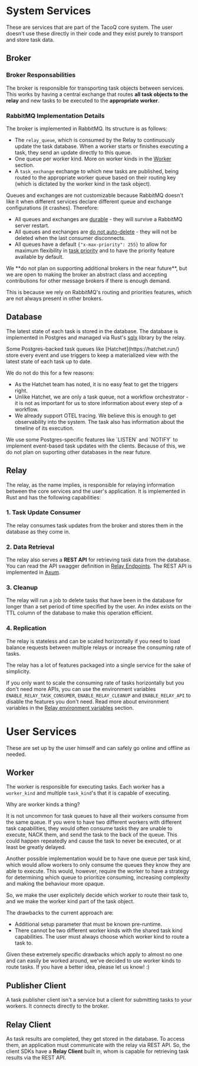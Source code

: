 

# System Services

These are services that are part of the TacoQ core system. The user doesn't 
use these directly in their code and they exist purely to transport and store
task data.

## Broker

### Broker Responsabilities

The broker is responsible for transporting task objects between services. This
works by having a central exchange that routes **all task objects to the 
relay** and new tasks to be executed to the **appropriate worker**. 

### RabbitMQ Implementation Details

The broker is implemented in RabbitMQ. Its structure is as follows:

- The `relay_queue`, which is consumed by the Relay to continuously update the
  task database. When a worker starts or finishes executing a task, they send
  an update directly to this queue.
- One queue per worker kind. More on worker kinds in the
  [Worker](/technical-reference/system-architecture/#h2-worker) section.
- A `task_exchange` exchange to which new tasks are published, being routed to
  the appropriate worker queue based on their routing key (which is dictated
  by the worker kind in the task object).

Queues and exchanges are not customizable because RabbitMQ doesn't like it
when different services declare different queue and exchange configurations
(it crashes). Therefore:

- All queues and exchanges are [durable](https://www.rabbitmq.com/docs/queues#durability) - 
  they will survive a RabbitMQ server restart. 
- All queues and exchanges are [do not auto-delete](https://www.rabbitmq.com/docs/queues#properties) - 
  they will not be deleted when the last consumer disconnects.
- All queues have a default `{"x-max-priority": 255}` to allow for maximum 
  flexibility in [task priority](https://www.rabbitmq.com/docs/priority) and to
  have the priority feature available by default.

<Note>
  We **do not plan on supporting additional brokers in the near future**, 
  but we are open to making the broker an abstract class and accepting 
  contributions for other message brokers if there is enough demand.

  This is because we rely on RabbitMQ's routing and priorities features, which
  are not always present in other brokers.
</Note>

## Database

The latest state of each task is stored in the database. The database is 
implemented in Postgres and managed via Rust's [sqlx](https://docs.rs/sqlx/latest/sqlx/)
library by the relay.

<Note>
  Some Postgres-backed task queues like [Hatchet](https://hatchet.run/) store 
  every event and use triggers to keep a materialized view with the latest state 
  of each task up to date. 

  We do not do this for a few reasons:
  - As the Hatchet team has noted, it is no easy feat to get the triggers 
    right.
  - Unlike Hatchet, we are only a task queue, not a workflow orchestrator -
    it is not as important for us to store information about every step of a
    workflow.
  - We already support OTEL tracing. We believe this is enough to get 
    observability into the system. The task also has information about the
    timeline of its execution.
</Note> 

<Note>
  We use some Postgres-specific features like `LISTEN` and `NOTIFY` to implement
  event-based task updates with the clients. Because of this, we do not plan on
  suporting other databases in the near future.
</Note>

## Relay

The relay, as the name implies, is responsible for relaying information 
between the core services and the user's application. It is implemented in Rust
and has the following capabilities:

### 1. Task Update Consumer

The relay consumes task updates from the broker and stores them in the database as they come in.

### 2. Data Retrieval

The relay also serves a **REST API** for retrieving task data from the database. 
You can read the API swagger definition in [Relay Endpoints](/technical-reference/relay-endpoints).
The REST API is implemented in [Axum](https://docs.rs/axum/latest/axum/).

### 3. Cleanup

The relay will run a job to delete tasks that have been in the database for
longer than a set period of time specified by the user. An index exists on the
TTL column of the database to make this operation efficient.

### 4. Replication

The relay is stateless and can be scaled horizontally if you need to
load balance requests between multiple relays or increase the consuming
rate of tasks.

<Tip>
  The relay has a lot of features packaged into a single service for the sake of simplicity.

  If you only want to scale the consuming rate of tasks horizontally but you don't need more APIs,
  you can use the environment variables `ENABLE_RELAY_TASK_CONSUMER`, `ENABLE_RELAY_CLEANUP` and
  `ENABLE_RELAY_API` to disable the features you don't need. Read more about environment variables
  in the [Relay environment variables](/technical-reference/relay-environment-variables) section.
</Tip>

# User Services

These are set up by the user himself and can safely go online and offline as 
needed.

## Worker

The worker is responsible for executing tasks. Each worker has a `worker_kind`
and multiple `task_kind`'s that it is capable of executing.

<Note>
  Why are worker kinds a thing?

  It is not uncommon for task queues to have all their workers consume from the
  same queue. If you were to have two different workers with different task
  capabilities, they would often consume tasks they are unable to execute, NACK
  them, and send the task to the back of the queue. This could happen repeatedly
  and cause the task to never be executed, or at least be greatly delayed.

  Another possible implementation would be to have one queue per task kind, which
  would allow workers to only consume the queues they know they are able to 
  execute. This would, however, require the worker to have a strategy for 
  determining which queue to prioritize consuming, increasing complexity and making
  the behaviour more opaque.

  So, we make the user explicitely decide which worker to route their task to,
  and we make the worker kind part of the task object.

  The drawbacks to the current approach are:
  - Additional setup parameter that must be known pre-runtime.
  - There cannot be two different worker kinds with the shared task kind 
    capabilities. The user must always choose which worker kind to route a task to.

  Given these extremely specific drawbacks which apply to almost no one and can
  easily be worked around, we've decided to use worker kinds to route tasks. If 
  you have a better idea, please let us know! :)
</Note>

## Publisher Client

A task publisher client isn't a service but a client for submitting tasks to your 
workers. It connects directly to the broker.

## Relay Client

As task results are completed, they get stored in the database. To access them,
an application must communicate with the relay via REST API. So, the client SDKs
have a **Relay Client** built in, whom is capable for retrieving task results via
the REST API.